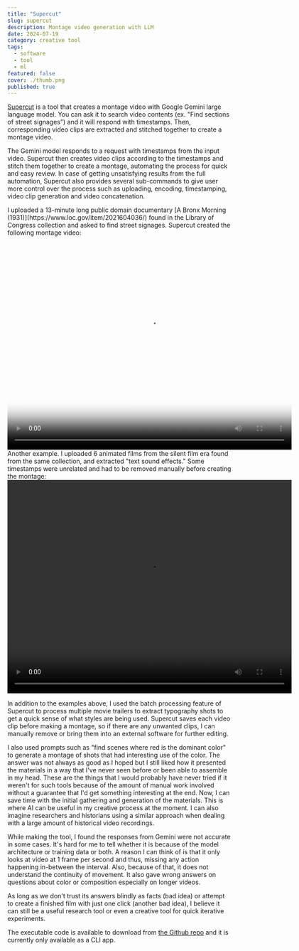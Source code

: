 ```yaml
---
title: "Supercut"
slug: supercut
description: Montage video generation with LLM
date: 2024-07-19
category: creative tool
tags:
  - software
  - tool
  - ml
featured: false
cover: ./thumb.png
published: true
---
```



[Supercut](https://github.com/cdaein/supercut) is a tool that creates a montage video with Google Gemini large language model. You can ask it to search video contents (ex. "Find sections of street signages") and it will respond with timestamps. Then, corresponding video clips are extracted and stitched together to create a montage video.

The Gemini model responds to a request with timestamps from the input video. Supercut then creates video clips according to the timestamps and stitch them together to create a montage, automating the process for quick and easy review. In case of getting unsatisfying results from the full automation, Supercut also provides several sub-commands to give user more control over the process such as uploading, encoding, timestamping, video clip generation and video concatenation.

<GC start={2} end={7} class="mb-12">
  I uploaded a 13-minute long public domain documentary [A Bronx Morning (1931)](https://www.loc.gov/item/2021604036/) found in the Library of Congress collection and asked to find street signages. Supercut created the following montage video:

  <Video src={vid1} poster={vid1poster} width="640" height="480" />
</GC>

<GC start={7} end={12} class="mb-12">
  Another example. I uploaded 6 animated films from the silent film era found from the same collection, and extracted "text sound effects." Some timestamps were unrelated and had to be removed manually before creating the montage:

  <Video src={vid2} width="640" height="480" />
</GC>

In addition to the examples above, I used the batch processing feature of Supercut to process multiple movie trailers to extract typography shots to get a quick sense of what styles are being used. Supercut saves each video clip before making a montage, so if there are any unwanted clips, I can manually remove or bring them into an external software for further editing.

I also used prompts such as "find scenes where red is the dominant color" to generate a montage of shots that had interesting use of the color. The answer was not always as good as I hoped but I still liked how it presented the materials in a way that I've never seen before or been able to assemble in my head. These are the things that I would probably have never tried if it weren't for such tools because of the amount of manual work involved without a guarantee that I'd get something interesting at the end. Now, I can save time with the initial gathering and generation of the materials. This is where AI can be useful in my creative process at the moment. I can also imagine researchers and historians using a similar approach when dealing with a large amount of historical video recordings.

While making the tool, I found the responses from Gemini were not accurate in some cases. It's hard for me to tell whether it is because of the model architecture or training data or both. A reason I can think of is that it only looks at video at 1 frame per second and thus, missing any action happening in-between the interval. Also, because of that, it does not understand the continuity of movement. It also gave wrong answers on questions about color or composition especially on longer videos.

As long as we don't trust its answers blindly as facts (bad idea) or attempt to create a finished film with just one click (another bad idea), I believe it can still be a useful research tool or even a creative tool for quick iterative experiments.

The executable code is available to download from [the Github repo](https://github.com/cdaein/supercut/) and it is currently only available as a CLI app.
